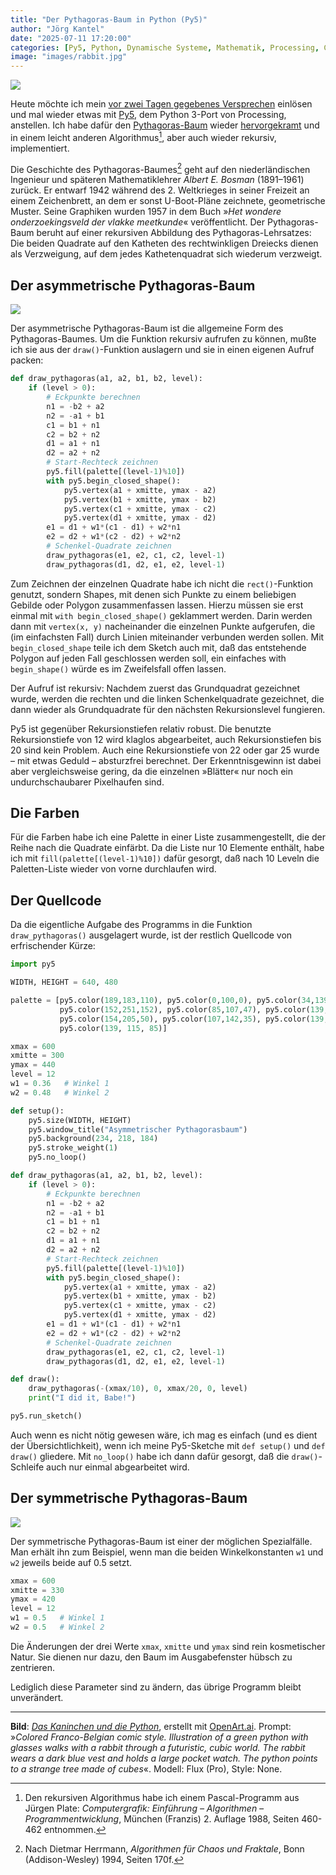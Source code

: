 ```yaml
---
title: "Der Pythagoras-Baum in Python (Py5)"
author: "Jörg Kantel"
date: "2025-07-11 17:20:00"
categories: [Py5, Python, Dynamische Systeme, Mathematik, Processing, Creative Coding]
image: "images/rabbit.jpg"
---
```


[![](images/rabbit-b.jpg)](https://www.flickr.com/photos/schockwellenreiter/54648032963/)

Heute möchte ich mein [vor zwei Tagen gegebenes Versprechen](https://kantel.github.io/posts/2025060201_spass_mit_tigerjython/) einlösen und mal wieder etwas mit [Py5](http://cognitiones.kantel-chaos-team.de/programmierung/creativecoding/processing/py5.html), dem Python&nbsp;3-Port von Processing, anstellen. Ich habe dafür den [Pythagoras-Baum](https://de.wikipedia.org/wiki/Pythagoras-Baum) wieder [hervorgekramt](https://kantel.github.io/posts/2025060201_spass_mit_tigerjython/) und in einem leicht anderen Algorithmus[^1], aber auch wieder rekursiv, implementiert.

[^1]: Den rekursiven Algorithmus habe ich einem Pascal-Programm aus Jürgen Plate: *Computergrafik: Einführung – Algorithmen – Programmentwicklung*, München (Franzis) 2.&nbsp;Auflage 1988, Seiten 460-462 entnommen.

Die Geschichte des Pythagoras-Baumes[^2] geht auf den niederländischen Ingenieur und späteren Mathematiklehrer *Albert E. Bosman* (1891–1961) zurück. Er entwarf 1942 während des 2.&nbsp;Weltkrieges in seiner Freizeit an einem Zeichenbrett, an dem er sonst U-Boot-Pläne zeichnete, geometrische Muster. Seine Graphiken wurden 1957 in dem Buch »*Het wondere onderzoekingsveld der vlakke meetkunde*« veröffentlicht. Der Pythagoras-Baum beruht auf einer rekursiven Abbildung des Pythagoras-Lehrsatzes: Die beiden Quadrate auf den Katheten des rechtwinkligen Dreiecks dienen als Verzweigung, auf dem jedes Kathetenquadrat sich wiederum verzweigt.

[^2]: Nach Dietmar Herrmann, *Algorithmen für Chaos und Fraktale*, Bonn (Addison-Wesley) 1994, Seiten 170f.

## Der asymmetrische Pythagoras-Baum

[![](images/asympyth.jpg)](https://www.flickr.com/photos/schockwellenreiter/54642425458/)

Der asymmetrische Pythagoras-Baum ist die allgemeine Form des Pythagoras-Baumes. Um die Funktion rekursiv aufrufen zu können, mußte ich sie aus der `draw()`-Funktion auslagern und sie in einen eigenen Aufruf packen:

~~~python
def draw_pythagoras(a1, a2, b1, b2, level):
    if (level > 0):
        # Eckpunkte berechnen
        n1 = -b2 + a2
        n2 = -a1 + b1
        c1 = b1 + n1
        c2 = b2 + n2
        d1 = a1 + n1
        d2 = a2 + n2
        # Start-Rechteck zeichnen
        py5.fill(palette[(level-1)%10])
        with py5.begin_closed_shape():
            py5.vertex(a1 + xmitte, ymax - a2)
            py5.vertex(b1 + xmitte, ymax - b2)
            py5.vertex(c1 + xmitte, ymax - c2)
            py5.vertex(d1 + xmitte, ymax - d2)
        e1 = d1 + w1*(c1 - d1) + w2*n1
        e2 = d2 + w1*(c2 - d2) + w2*n2
        # Schenkel-Quadrate zeichnen
        draw_pythagoras(e1, e2, c1, c2, level-1)
        draw_pythagoras(d1, d2, e1, e2, level-1)
~~~

Zum Zeichnen der einzelnen Quadrate habe ich nicht die `rect()`-Funktion genutzt, sondern Shapes, mit denen sich Punkte zu einem beliebigen Gebilde oder Polygon zusammenfassen lassen. Hierzu müssen sie erst einmal mit `with begin_closed_shape()` geklammert werden. Darin werden dann mit `vertex(x, y)` nacheinander die einzelnen Punkte aufgerufen, die (im einfachsten Fall) durch Linien miteinander verbunden werden sollen. Mit `begin_closed_shape` teile ich dem Sketch auch mit, daß das entstehende Polygon auf jeden Fall geschlossen werden soll, ein einfaches with `begin_shape()` würde es im Zweifelsfall offen lassen.

Der Aufruf ist rekursiv: Nachdem zuerst das Grundquadrat gezeichnet wurde, werden die rechten und die linken Schenkelquadrate gezeichnet, die dann wieder als Grundquadrate für den nächsten Rekursionslevel fungieren.

Py5 ist gegenüber Rekursionstiefen relativ robust. Die benutzte Rekursionstiefe von 12 wird klaglos abgearbeitet, auch Rekursionstiefen bis 20 sind kein Problem. Auch eine Rekursionstiefe von 22 oder gar 25 wurde -- mit etwas Geduld -- absturzfrei berechnet. Der Erkenntnisgewinn ist dabei aber vergleichsweise gering, da die einzelnen »Blätter« nur noch ein undurchschaubarer Pixelhaufen sind.

## Die Farben

Für die Farben habe ich eine Palette in einer Liste zusammengestellt, die der Reihe nach die Quadrate einfärbt. Da die Liste nur 10 Elemente enthält, habe ich mit `fill(palette[(level-1)%10])` dafür gesorgt, daß nach 10 Leveln die Paletten-Liste wieder von vorne durchlaufen wird.

## Der Quellcode

Da die eigentliche Aufgabe des Programms in die Funktion `draw_pythagoras()` ausgelagert wurde, ist der restlich Quellcode von erfrischender Kürze:

~~~python
import py5

WIDTH, HEIGHT = 640, 480

palette = [py5.color(189,183,110), py5.color(0,100,0), py5.color(34,139,105),
           py5.color(152,251,152), py5.color(85,107,47), py5.color(139,69,19),
           py5.color(154,205,50), py5.color(107,142,35), py5.color(139,134,78),
           py5.color(139, 115, 85)]

xmax = 600
xmitte = 300
ymax = 440
level = 12
w1 = 0.36   # Winkel 1
w2 = 0.48   # Winkel 2

def setup():
    py5.size(WIDTH, HEIGHT)
    py5.window_title("Asymmetrischer Pythagorasbaum")
    py5.background(234, 218, 184)
    py5.stroke_weight(1)
    py5.no_loop()

def draw_pythagoras(a1, a2, b1, b2, level):
    if (level > 0):
        # Eckpunkte berechnen
        n1 = -b2 + a2
        n2 = -a1 + b1
        c1 = b1 + n1
        c2 = b2 + n2
        d1 = a1 + n1
        d2 = a2 + n2
        # Start-Rechteck zeichnen
        py5.fill(palette[(level-1)%10])
        with py5.begin_closed_shape():
            py5.vertex(a1 + xmitte, ymax - a2)
            py5.vertex(b1 + xmitte, ymax - b2)
            py5.vertex(c1 + xmitte, ymax - c2)
            py5.vertex(d1 + xmitte, ymax - d2)
        e1 = d1 + w1*(c1 - d1) + w2*n1
        e2 = d2 + w1*(c2 - d2) + w2*n2
        # Schenkel-Quadrate zeichnen
        draw_pythagoras(e1, e2, c1, c2, level-1)
        draw_pythagoras(d1, d2, e1, e2, level-1)

def draw():
    draw_pythagoras(-(xmax/10), 0, xmax/20, 0, level)
    print("I did it, Babe!")

py5.run_sketch()
~~~

Auch wenn es nicht nötig gewesen wäre, ich mag es einfach (und es dient der Übersichtlichkeit), wenn ich meine Py5-Sketche mit `def setup()` und `def draw()` gliedere. Mit `no_loop()` habe ich dann dafür gesorgt, daß die `draw()`-Schleife auch nur einmal abgearbeitet wird.

## Der symmetrische Pythagoras-Baum

[![](images/sympyth.jpg)](https://www.flickr.com/photos/schockwellenreiter/54642425448/)

Der symmetrische Pythagoras-Baum ist einer der möglichen Spezialfälle. Man erhält ihn zum Beispiel, wenn man die beiden Winkelkonstanten `w1` und `w2` jeweils beide auf $0.5$ setzt.

~~~python
xmax = 600
xmitte = 330
ymax = 420
level = 12
w1 = 0.5   # Winkel 1
w2 = 0.5   # Winkel 2
~~~

Die Änderungen der drei Werte `xmax`, `xmitte` und `ymax` sind rein kosmetischer Natur. Sie dienen nur dazu, den Baum im Ausgabefenster hübsch zu zentrieren.

Lediglich diese Parameter sind zu ändern, das übrige Programm bleibt unverändert.

---

**Bild**: *[Das Kaninchen und die Python](https://www.flickr.com/photos/schockwellenreiter/54648032963/)*, erstellt mit [OpenArt.ai](https://openart.ai/home). Prompt: »*Colored Franco-Belgian comic style. Illustration of a green python with glasses walks with a rabbit through a futuristic, cubic world. The rabbit wears a dark blue vest and holds a large pocket watch. The python points to a strange tree made of cubes*«. Modell: Flux (Pro), Style: None.